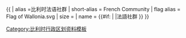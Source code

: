 {{ {{{1<noinclude>|country showdata</noinclude>}}}
| alias =比利时法语社群
| short-alias = French Community
| flag alias = Flag of Wallonia.svg
| size = {{{size|}}}
| name = {{#if: {{{name|}}} | {{{name|}}} |法語社群 }}
}}<noinclude>
[[Category:比利时行政区划资料模板‎]]
</noinclude>